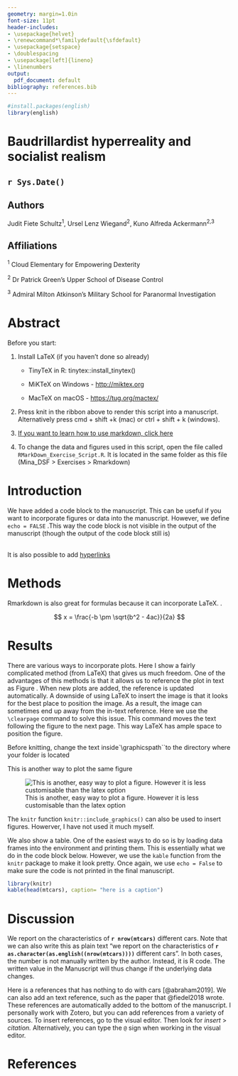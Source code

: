 ```yaml
---
geometry: margin=1.0in
font-size: 11pt
header-includes:
- \usepackage{helvet}
- \renewcommand*\familydefault{\sfdefault}
- \usepackage{setspace}
- \doublespacing
- \usepackage[left]{lineno}
- \linenumbers
output:
  pdf_document: default
bibliography: references.bib
---
```


```r
#install.packages(english)
library(english)

```

# Baudrillardist hyperreality and socialist realism

## `r Sys.Date()`

\vspace{10mm}

## Authors

Judit Fiete Schultz^1^, Ursel Lenz Wiegand^2^, Kuno Alfreda Ackermann^2,3^

\vspace{10mm}

## Affiliations

^1^ Cloud Elementary for Empowering Dexterity

^2^ Dr Patrick Green's Upper School of Disease Control

^3^ Admiral Milton Atkinson's Military School for Paranormal Investigation

\vspace{10mm}

# Abstract

Before you start:

1)  Install LaTeX (if you haven't done so already)

    -   TinyTeX in R: tinytex::install_tinytex()

    -   MiKTeX on Windows - [http://miktex.org](http://miktex.org/ "http://miktex.org")

    -   MacTeX on macOS - <https://tug.org/mactex/>

2)  Press knit in the ribbon above to render this script into a manuscript. Alternatively press cmd + shift +k (mac) or ctrl + shift + k (windows).

3)  [If you want to learn how to use markdown, click here](https://www.markdownguide.org/basic-syntax/)

4)  To change the data and figures used in this script, open the file called `RMarkDown_Exercise_Script.R`. It is located in the same folder as this file (Mina_DSF \> Exercises \> Rmarkdown)

\newpage

# Introduction

We have added a code block to the manuscript. This can be useful if you want to incorporate figures or data into the manuscript. However, we define `echo = FALSE` .This way the code block is not visible in the output of the manuscript (though the output of the code block still is)

<br> It is also possible to add [hyperlinks](http://www.coveredbridgesociety.org/)

# Methods

Rmarkdown is also great for formulas because it can incorporate LaTeX. \textcolor{red}{Using LaTeX also allows us to change various layout features, such as text colour}.

$$
x = \frac{-b \pm \sqrt{b^2 - 4ac}}{2a}
$$

# Results

There are various ways to incorporate plots. Here I show a fairly complicated method (from LaTeX) that gives us much freedom. One of the advantages of this methods is that it allows us to reference the plot in text as Figure \ref{fig:scatterplot}. When new plots are added, the reference is updated automatically. A downside of using LaTeX to insert the image is that it looks for the best place to position the image. As a result, the image can sometimes end up away from the in-text reference. Here we use the `\clearpage` command to solve this issue. This command moves the text following the figure to the next page. This way LaTeX has ample space to position the figure.

Before knitting, change the text inside`\graphicspath``to the directory where your folder is located

```{=tex}
\begin{figure}[h]
  \centering
  \graphicspath{{/Users/au572919/Research/NMBU/MINA_DSF}}
  {\includegraphics[width=15cm]{./Exercises/RMarkdown/Figure1.png}}
  \caption{Here is a plot}
  \label{fig:scatterplot}
\end{figure}
```


This is another way to plot the same figure


![This is another, easy way to plot a figure. However it is less customisable than the latex option](./Figure1.png)


The `knitr` function `knitr::include_graphics()` can also be used to insert figures. Howerver, I have not used it much myself.


\clearpage

We also show a table. One of the easiest ways to do so is by loading data frames into the environment and printing them. This is essentially what we do in the code block below. However, we use the `kable` function from the `knitr` package to make it look pretty. Once again, we use `echo = False` to make sure the code is not printed in the final manuscript.

```r
library(knitr)
kable(head(mtcars), caption= "here is a caption")

```

# Discussion

We report on the characteristics of **`r nrow(mtcars)`** different cars. Note that we can also write this as plain text "we report on the characteristics of **`r as.character(as.english((nrow(mtcars))))`** different cars". In both cases, the number is not manually written by the author. Instead, it is R code. The written value in the Manuscript will thus change if the underlying data changes.

Here is a references that has nothing to do with cars [@abraham2019]. We can also add an text reference, such as the paper that @fiedel2018 wrote. These references are automatically added to the bottom of the manuscript. I personally work with Zotero, but you can add references from a variety of sources. To insert references, go to the visual editor. Then look for *insert* \> *citation.* Alternatively, you can type the `@` sign when working in the visual editor.

# References {#references .unnumbered}

